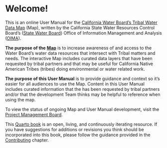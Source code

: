 # Welcome! {.unnumbered}

This is an online User Manual for the [California Water Board's Tribal Water Data Map](https://gispublic.waterboards.ca.gov/portal/home/item.html?id=a71c1841907240e1a4d896c8cf2302a8) (Map), written by the California State Water Resources Control Board's ([State Water Board](https://www.waterboards.ca.gov/)) Office of Information Management and Analysis ([OIMA](https://www.waterboards.ca.gov/resources/oima/)).

**The purpose of the** [**Map**](https://gispublic.waterboards.ca.gov/portal/home/item.html?id=a71c1841907240e1a4d896c8cf2302a8) is to increase awareness of and access to the Water Board's water data resources that intersect with Tribal matters and needs. The interactive Map includes curated data layers that have been requested by tribal partners and that may be useful for California Native American Tribes (tribes) doing environmental or water related work.

**The purpose of this User Manual** is to provide guidance and context so it's easier for all audiences to use the Map. Content in this User Manual includes curated information that the has been requested by tribal partners and/or that the development Team thinks may be helpful to reference when using the map.

To view the status of ongoing Map and User Manual development, visit the [Project Management Board](https://github.com/orgs/CAWaterBoardDataCenter/projects/8/views/1).

This [Quarto book](https://quarto.org/docs/books) is an open, living, and continuously iterating resource. If you have suggestions for additions or revisions you think should be incorporated into this book, please follow the guidance provided in the [Contributing](https://cawaterboarddatacenter.github.io/swamp-manual/contribute.html) chapter.
